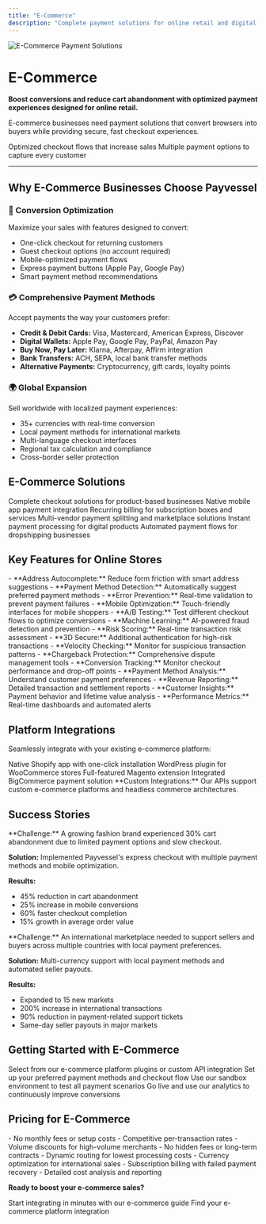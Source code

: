 ```yaml
---
title: "E-Commerce"
description: "Complete payment solutions for online retail and digital commerce"
---
```


<img
  src="https://www.payvessel.com/hero-image-three.png"
  alt="E-Commerce Payment Solutions"
/>

# E-Commerce

**Boost conversions and reduce cart abandonment with optimized payment experiences designed for online retail.**

E-commerce businesses need payment solutions that convert browsers into buyers while providing secure, fast checkout experiences.

<CardGroup cols={2}>
  <Card title="📈 Higher Conversions" icon="chart-line">
    Optimized checkout flows that increase sales
  </Card>
  <Card title="🛒 Reduced Abandonment" icon="shopping-cart">
    Multiple payment options to capture every customer
  </Card>
</CardGroup>

***

## Why E-Commerce Businesses Choose Payvessel

### 🚀 Conversion Optimization
Maximize your sales with features designed to convert:
- One-click checkout for returning customers
- Guest checkout options (no account required)
- Mobile-optimized payment flows
- Express payment buttons (Apple Pay, Google Pay)
- Smart payment method recommendations

### 💳 Comprehensive Payment Methods
Accept payments the way your customers prefer:
- **Credit & Debit Cards:** Visa, Mastercard, American Express, Discover
- **Digital Wallets:** Apple Pay, Google Pay, PayPal, Amazon Pay
- **Buy Now, Pay Later:** Klarna, Afterpay, Affirm integration
- **Bank Transfers:** ACH, SEPA, local bank transfer methods
- **Alternative Payments:** Cryptocurrency, gift cards, loyalty points

### 🌍 Global Expansion
Sell worldwide with localized payment experiences:
- 35+ currencies with real-time conversion
- Local payment methods for international markets
- Multi-language checkout interfaces
- Regional tax calculation and compliance
- Cross-border seller protection

## E-Commerce Solutions

<CardGroup cols={3}>
  <Card title="🛍️ Online Retail" icon="store">
    Complete checkout solutions for product-based businesses
  </Card>
  <Card title="📱 Mobile Commerce" icon="mobile">
    Native mobile app payment integration
  </Card>
  <Card title="🔄 Subscription Commerce" icon="repeat">
    Recurring billing for subscription boxes and services
  </Card>
  <Card title="📦 Marketplace Platforms" icon="boxes">
    Multi-vendor payment splitting and marketplace solutions
  </Card>
  <Card title="💻 Digital Downloads" icon="download">
    Instant payment processing for digital products
  </Card>
  <Card title="🎯 Dropshipping" icon="truck">
    Automated payment flows for dropshipping businesses
  </Card>
</CardGroup>

## Key Features for Online Stores

<AccordionGroup>
  <Accordion icon="shopping-cart" title="Smart Checkout">
    - **Address Autocomplete:** Reduce form friction with smart address suggestions
    - **Payment Method Detection:** Automatically suggest preferred payment methods
    - **Error Prevention:** Real-time validation to prevent payment failures
    - **Mobile Optimization:** Touch-friendly interfaces for mobile shoppers
    - **A/B Testing:** Test different checkout flows to optimize conversions
  </Accordion>
  <Accordion icon="shield-check" title="Fraud Protection">
    - **Machine Learning:** AI-powered fraud detection and prevention
    - **Risk Scoring:** Real-time transaction risk assessment
    - **3D Secure:** Additional authentication for high-risk transactions
    - **Velocity Checking:** Monitor for suspicious transaction patterns
    - **Chargeback Protection:** Comprehensive dispute management tools
  </Accordion>
  <Accordion icon="chart-bar" title="Analytics & Insights">
    - **Conversion Tracking:** Monitor checkout performance and drop-off points
    - **Payment Method Analysis:** Understand customer payment preferences
    - **Revenue Reporting:** Detailed transaction and settlement reports
    - **Customer Insights:** Payment behavior and lifetime value analysis
    - **Performance Metrics:** Real-time dashboards and automated alerts
  </Accordion>
</AccordionGroup>

## Platform Integrations

Seamlessly integrate with your existing e-commerce platform:

<CardGroup cols={4}>
  <Card title="Shopify" icon="shopify">
    Native Shopify app with one-click installation
  </Card>
  <Card title="WooCommerce" icon="wordpress">
    WordPress plugin for WooCommerce stores
  </Card>
  <Card title="Magento" icon="magento">
    Full-featured Magento extension
  </Card>
  <Card title="BigCommerce" icon="shopping-bag">
    Integrated BigCommerce payment solution
  </Card>
</CardGroup>

<Note>
**Custom Integrations:** Our APIs support custom e-commerce platforms and headless commerce architectures.
</Note>

## Success Stories

<Accordion title="Fashion Retailer">
**Challenge:** A growing fashion brand experienced 30% cart abandonment due to limited payment options and slow checkout.

**Solution:** Implemented Payvessel's express checkout with multiple payment methods and mobile optimization.

**Results:**
- 45% reduction in cart abandonment
- 25% increase in mobile conversions
- 60% faster checkout completion
- 15% growth in average order value
</Accordion>

<Accordion title="Global Marketplace">
**Challenge:** An international marketplace needed to support sellers and buyers across multiple countries with local payment preferences.

**Solution:** Multi-currency support with local payment methods and automated seller payouts.

**Results:**
- Expanded to 15 new markets
- 200% increase in international transactions
- 90% reduction in payment-related support tickets
- Same-day seller payouts in major markets
</Accordion>

## Getting Started with E-Commerce

<Steps>
  <Step title="Choose Integration">
    Select from our e-commerce platform plugins or custom API integration
  </Step>
  <Step title="Configure Payments">
    Set up your preferred payment methods and checkout flow
  </Step>
  <Step title="Test Thoroughly">
    Use our sandbox environment to test all payment scenarios
  </Step>
  <Step title="Optimize & Launch">
    Go live and use our analytics to continuously improve conversions
  </Step>
</Steps>

## Pricing for E-Commerce

<CardGroup cols={2}>
  <Card title="💰 Transparent Pricing" icon="dollar-sign">
    - No monthly fees or setup costs
    - Competitive per-transaction rates
    - Volume discounts for high-volume merchants
    - No hidden fees or long-term contracts
  </Card>
  <Card title="📊 Revenue Optimization" icon="chart-line">
    - Dynamic routing for lowest processing costs
    - Currency optimization for international sales
    - Subscription billing with failed payment recovery
    - Detailed cost analysis and reporting
  </Card>
</CardGroup>

<div style={{textAlign: 'center', marginTop: '2rem'}}>

**Ready to boost your e-commerce sales?**

<CardGroup cols={2}>
  <Card title="🚀 Quick Setup" icon="rocket" href="/quickstart">
    Start integrating in minutes with our e-commerce guide
  </Card>
  <Card title="🛍️ Platform Integration" icon="store" href="/essentials/code">
    Find your e-commerce platform integration
  </Card>
</CardGroup>

</div>
